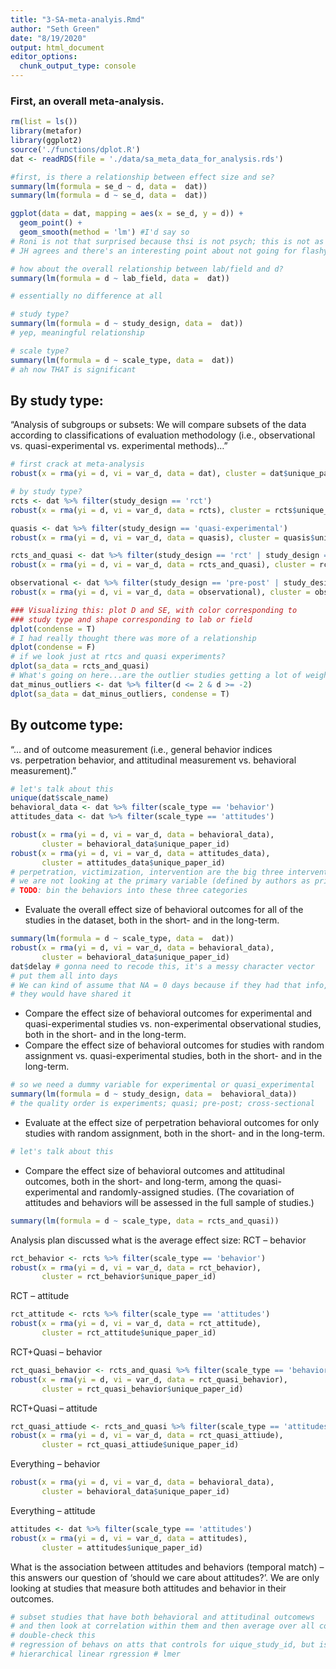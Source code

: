 ```yaml
---
title: "3-SA-meta-analyis.Rmd"
author: "Seth Green"
date: "8/19/2020"
output: html_document
editor_options: 
  chunk_output_type: console
---
```


### First, an overall meta-analysis. 
```r
rm(list = ls())
library(metafor)
library(ggplot2)
source('./functions/dplot.R')
dat <- readRDS(file = './data/sa_meta_data_for_analysis.rds')
```

```r

#first, is there a relationship between effect size and se?
summary(lm(formula = se_d ~ d, data =  dat))
summary(lm(formula = d ~ se_d, data =  dat))

ggplot(data = dat, mapping = aes(x = se_d, y = d)) + 
  geom_point() + 
  geom_smooth(method = 'lm') #I'd say so
# Roni is not that surprised because thsi is not psych; this is not as p-hacked
# JH agrees and there's an interesting point about not going for flashy journals

# how about the overall relationship between lab/field and d? 
summary(lm(formula = d ~ lab_field, data =  dat)) 

# essentially no difference at all

# study type?
summary(lm(formula = d ~ study_design, data =  dat)) 
# yep, meaningful relationship

# scale type?
summary(lm(formula = d ~ scale_type, data =  dat)) 
# ah now THAT is significant
```


## By study type:
"Analysis of subgroups or subsets: We will compare subsets of the data according to classifications of evaluation methodology (i.e., observational vs. quasi-experimental vs. experimental methods)..."
```r
# first crack at meta-analysis
robust(x = rma(yi = d, vi = var_d, data = dat), cluster = dat$unique_paper_id)

# by study type?
rcts <- dat %>% filter(study_design == 'rct')
robust(x = rma(yi = d, vi = var_d, data = rcts), cluster = rcts$unique_paper_id)

quasis <- dat %>% filter(study_design == 'quasi-experimental')
robust(x = rma(yi = d, vi = var_d, data = quasis), cluster = quasis$unique_paper_id)

rcts_and_quasi <- dat %>% filter(study_design == 'rct' | study_design == 'quasi-experimental')
robust(x = rma(yi = d, vi = var_d, data = rcts_and_quasi), cluster = rcts_and_quasi$unique_paper_id)

observational <- dat %>% filter(study_design == 'pre-post' | study_design == 'cross-sectional')
robust(x = rma(yi = d, vi = var_d, data = observational), cluster = observational$unique_paper_id)

### Visualizing this: plot D and SE, with color corresponding to
### study type and shape corresponding to lab or field
dplot(condense = T)
# I had really thought there was more of a relationship
dplot(condense = F)
# if we look just at rtcs and quasi experiments?
dplot(sa_data = rcts_and_quasi)
# What's going on here...are the outlier studies getting a lot of weight
dat_minus_outliers <- dat %>% filter(d <= 2 & d >= -2)
dplot(sa_data = dat_minus_outliers, condense = T)
```

## By outcome type:

"... and of outcome measurement (i.e., general behavior indices vs. perpetration behavior, and attitudinal measurement vs. behavioral measurement)."

```r
# let's talk about this
unique(dat$scale_name)
behavioral_data <- dat %>% filter(scale_type == 'behavior')
attitudes_data <- dat %>% filter(scale_type == 'attitudes')

robust(x = rma(yi = d, vi = var_d, data = behavioral_data),
       cluster = behavioral_data$unique_paper_id)
robust(x = rma(yi = d, vi = var_d, data = attitudes_data),
       cluster = attitudes_data$unique_paper_id)
# perpetration, victimization, intervention are the big three intervention measures
# we are not looking at the primary variable (defined by authors as primary outcome)
# TODO: bin the behaviors into these three categories
```

* Evaluate the overall effect size of behavioral outcomes for all of the studies in the dataset, both in the short- and in the long-term. 
```r
summary(lm(formula = d ~ scale_type, data =  dat)) 
robust(x = rma(yi = d, vi = var_d, data = behavioral_data), 
       cluster = behavioral_data$unique_paper_id)
dat$delay # gonna need to recode this, it's a messy character vector
# put them all into days
# We can kind of assume that NA = 0 days because if they had that info,
# they would have shared it

```

* Compare the effect size of behavioral outcomes for experimental and quasi-experimental studies vs. non-experimental observational studies, both in the short- and in the long-term. 
* Compare the effect size of behavioral outcomes for studies with random assignment vs. quasi-experimental studies, both in the short- and in the long-term. 

```r
# so we need a dummy variable for experimental or quasi_experimental
summary(lm(formula = d ~ study_design, data =  behavioral_data)) 
# the quality order is experiments; quasi; pre-post; cross-sectional

```
* Evaluate at the effect size of perpetration behavioral outcomes for only studies with random assignment, both in the short- and in the long-term. 
```r
# let's talk about this

```
* Compare the effect size of behavioral outcomes and attitudinal outcomes, both in the short- and long-term, among the quasi-experimental and randomly-assigned studies. (The covariation of attitudes and behaviors will be assessed in the full sample of studies.)
```r
summary(lm(formula = d ~ scale_type, data = rcts_and_quasi))
```

Analysis plan discussed 
what is the average effect size:
RCT – behavior
```r
rct_behavior <- rcts %>% filter(scale_type == 'behavior')
robust(x = rma(yi = d, vi = var_d, data = rct_behavior), 
       cluster = rct_behavior$unique_paper_id)
```

RCT – attitude
```r
rct_attitude <- rcts %>% filter(scale_type == 'attitudes')
robust(x = rma(yi = d, vi = var_d, data = rct_attitude), 
       cluster = rct_attitude$unique_paper_id)
```

RCT+Quasi – behavior
```r
rct_quasi_behavior <- rcts_and_quasi %>% filter(scale_type == 'behavior')
robust(x = rma(yi = d, vi = var_d, data = rct_quasi_behavior), 
       cluster = rct_quasi_behavior$unique_paper_id)

```

RCT+Quasi – attitude
```r
rct_quasi_attiude <- rcts_and_quasi %>% filter(scale_type == 'attitudes')
robust(x = rma(yi = d, vi = var_d, data = rct_quasi_attiude), 
       cluster = rct_quasi_attiude$unique_paper_id)
```

Everything – behavior
```r
robust(x = rma(yi = d, vi = var_d, data = behavioral_data), 
       cluster = behavioral_data$unique_paper_id)
```

Everything – attitude
```r
attitudes <- dat %>% filter(scale_type == 'attitudes') 
robust(x = rma(yi = d, vi = var_d, data = attitudes), 
       cluster = attitudes$unique_paper_id)
```

What is the association between attitudes and behaviors (temporal match) – this answers our question of ‘should we care about attitudes?’. We are only looking at studies that measure both attitudes and behavior in their outcomes.

```r
# subset studies that have both behavioral and attitudinal outcomews
# and then look at correlation within them and then average over all correlations
# double-check this
# regression of behavs on atts that controls for uique_study_id, but is that really gonna work
# hierarchical linear rgression # lmer
```
